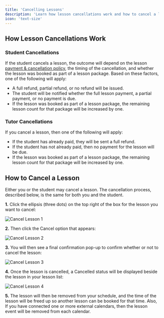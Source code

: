 ```yaml
---
title: 'Cancelling Lessons'
description: 'Learn how lesson cancellations work and how to cancel a lesson'
icon: 'text-size'
---
```


## How Lesson Cancellations Work

### Student Cancellations

If the student cancels a lesson, the outcome will depend on the lesson [payment & cancellation policy](/templates/create-new-template#3-define-policies), the timing of the cancellation, and whether the lesson was booked as part of a lesson package. Based on these factors, one of the following will apply:

- A full refund, partial refund, or no refund will be issued.
- The student will be notified whether the full lesson payment, a partial payment, or no payment is due.
- If the lesson was booked as part of a lesson package, the remaining lesson count for that package will be increased by one.

### Tutor Cancellations

If you cancel a lesson, then one of the following will apply:

- If the student has already paid, they will be sent a full refund. 
- If the student has not already paid, then no payment for the lesson will be due.
- If the lesson was booked as part of a lesson package, the remaining lesson count for that package will be increased by one.

## How to Cancel a Lesson

Either you or the student may cancel a lesson. The cancellation process, described below, is the same for both you and the student.

**1.** Click the ellipsis (three dots) on the top right of the box for the lesson you want to cancel:

![Cancel Lesson 1](/images/cancel-lesson-1.png)

**2.** Then click the Cancel option that appears:

![Cancel Lesson 2](/images/cancel-lesson-2.png)

**3.** You will then see a final confirmation pop-up to confirm whether or not to cancel the lesson:

![Cancel Lesson 3](/images/cancel-lesson-4.png)

**4.** Once the lesson is cancelled, a Cancelled status will be displayed beside the lesson in your lesson list:

![Cancel Lesson 4](/images/cancel-lesson-3.png)

**5.** The lesson will then be removed from your schedule, and the time of the lesson will be freed up so another lesson can be booked for that time. 
Also, If you have connected one or more external calendars, then the lesson event will be removed from each calendar.
